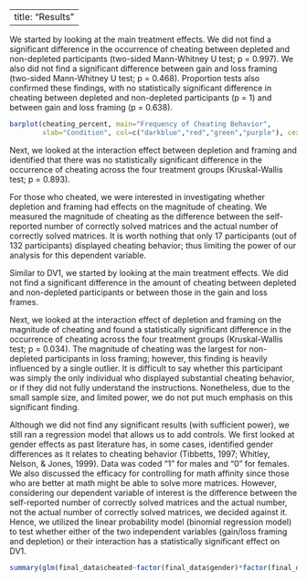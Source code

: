 
---
title: "Results"
---

We started by looking at the main treatment effects. We did not find a significant difference in the occurrence of cheating between depleted and non-depleted participants (two-sided Mann-Whitney U test; p = 0.997). We also did not find a significant difference between gain and loss framing (two-sided Mann-Whitney U test; p = 0.468). Proportion tests also confirmed these findings, with no statistically significant difference in cheating between depleted and non-depleted participants (p = 1) and between gain and loss framing (p = 0.638). 

```r
barplot(cheating_percent, main="Frequency of Cheating Behavior",
        xlab="Condition", col=c("darkblue","red","green","purple"), cex.names = 0.8, names.arg = c("Depleted Gain","Depleted Loss","Non-Depleted Gain","Non-Depleted Loss"))
```

Next, we looked at the interaction effect between depletion and framing and identified that there was no statistically significant difference in the occurrence of cheating across the four treatment groups (Kruskal-Wallis test; p = 0.893).

For those who cheated, we were interested in investigating whether depletion and framing had effects on the magnitude of cheating. We measured the magnitude of cheating as the difference between the self-reported number of correctly solved matrices and the actual number of correctly solved matrices. It is worth nothing that only 17 participants (out of 132 participants) displayed cheating behavior; thus limiting the power of our analysis for this dependent variable. 

Similar to DV1, we started by looking at the main treatment effects. We did not find a significant difference in the amount of cheating between depleted and non-depleted participants or between those in the gain and loss frames. 

Next, we looked at the interaction effect of depletion and framing on the magnitude of cheating and found a statistically significant difference in the occurrence of cheating across the four treatment groups (Kruskal-Wallis test; p = 0.034). The magnitude of cheating was the largest for non-depleted participants in loss framing; however, this finding is heavily influenced by a single outlier.  It is difficult to say whether this participant was simply the only individual who displayed substantial cheating behavior, or if they did not fully understand the instructions. Nonetheless, due to the small sample size, and limited power, we do not put much emphasis on this significant finding. 

Although we did not find any significant results (with sufficient power), we still ran a regression model that allows us to add controls. We first looked at gender effects as past literature has, in some cases, identified gender differences as it relates to cheating behavior (Tibbetts, 1997; Whitley, Nelson, & Jones, 1999). Data was coded “1” for males and “0” for females. We also discussed the efficacy for controlling for math affinity since those who are better at math might be able to solve more matrices. However, considering our dependent variable of interest is the difference between the self-reported number of correctly solved matrices and the actual number, not the actual number of correctly solved matrices, we decided against it. Hence, we utilized the linear probability model (binomial regression model) to test whether either of the two independent variables (gain/loss framing and depletion) or their interaction has a statistically significant effect on DV1. 

```r
summary(glm(final_data$cheated~factor(final_data$gender)*factor(final_data$depleted)*factor(final_data$gain_frame), family='binomial'))
```